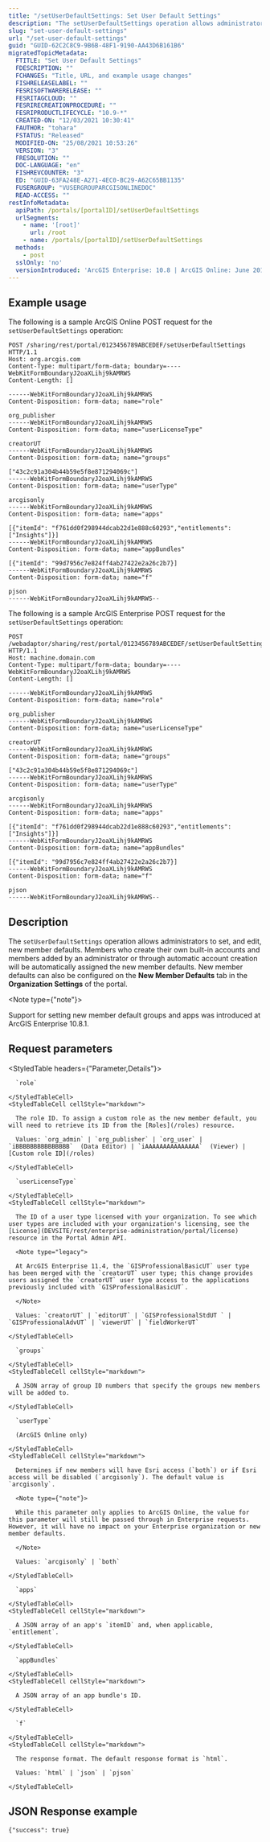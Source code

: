 ```yaml
---
title: "/setUserDefaultSettings: Set User Default Settings"
description: "The setUserDefaultSettings operation allows administrators to set, and edit, new member defaults."
slug: "set-user-default-settings"
url: "/set-user-default-settings"
guid: "GUID-62C2C8C9-9B6B-48F1-9190-AA43D6B161B6"
migratedTopicMetadata:
  FTITLE: "Set User Default Settings"
  FDESCRIPTION: ""
  FCHANGES: "Title, URL, and example usage changes"
  FISHRELEASELABEL: ""
  FESRISOFTWARERELEASE: ""
  FESRITAGCLOUD: ""
  FESRIRECREATIONPROCEDURE: ""
  FESRIPRODUCTLIFECYCLE: "10.9-*"
  CREATED-ON: "12/03/2021 10:30:41"
  FAUTHOR: "tohara"
  FSTATUS: "Released"
  MODIFIED-ON: "25/08/2021 10:53:26"
  VERSION: "3"
  FRESOLUTION: ""
  DOC-LANGUAGE: "en"
  FISHREVCOUNTER: "3"
  ED: "GUID-63FA248E-A271-4EC0-BC29-A62C65BB1135"
  FUSERGROUP: "VUSERGROUPARCGISONLINEDOC"
  READ-ACCESS: ""
restInfoMetadata:
  apiPath: /portals/[portalID]/setUserDefaultSettings
  urlSegments:
    - name: '[root]'
      url: /root
    - name: /portals/[portalID]/setUserDefaultSettings
  methods:
    - post
  sslOnly: 'no'
  versionIntroduced: 'ArcGIS Enterprise: 10.8 | ArcGIS Online: June 2019'
---
```


## Example usage

The following is a sample ArcGIS Online POST request for the `setUserDefaultSettings` operation:

```other
POST /sharing/rest/portal/0123456789ABCEDEF/setUserDefaultSettings HTTP/1.1
Host: org.arcgis.com
Content-Type: multipart/form-data; boundary=----WebKitFormBoundaryJ2oaXLihj9kAMRWS
Content-Length: []

------WebKitFormBoundaryJ2oaXLihj9kAMRWS
Content-Disposition: form-data; name="role"

org_publisher
------WebKitFormBoundaryJ2oaXLihj9kAMRWS
Content-Disposition: form-data; name="userLicenseType"

creatorUT
------WebKitFormBoundaryJ2oaXLihj9kAMRWS
Content-Disposition: form-data; name="groups"

["43c2c91a304b44b59e5f8e871294069c"]
------WebKitFormBoundaryJ2oaXLihj9kAMRWS
Content-Disposition: form-data; name="userType"

arcgisonly
------WebKitFormBoundaryJ2oaXLihj9kAMRWS
Content-Disposition: form-data; name="apps"

[{"itemId": "f761dd0f298944dcab22d1e888c60293","entitlements": ["Insights"]}]
------WebKitFormBoundaryJ2oaXLihj9kAMRWS
Content-Disposition: form-data; name="appBundles"

[{"itemId": "99d7956c7e824ff4ab27422e2a26c2b7}]
------WebKitFormBoundaryJ2oaXLihj9kAMRWS
Content-Disposition: form-data; name="f"

pjson
------WebKitFormBoundaryJ2oaXLihj9kAMRWS--

```

The following is a sample ArcGIS Enterprise POST request for the `setUserDefaultSettings` operation:

```other
POST /webadaptor/sharing/rest/portal/0123456789ABCEDEF/setUserDefaultSettings HTTP/1.1
Host: machine.domain.com
Content-Type: multipart/form-data; boundary=----WebKitFormBoundaryJ2oaXLihj9kAMRWS
Content-Length: []

------WebKitFormBoundaryJ2oaXLihj9kAMRWS
Content-Disposition: form-data; name="role"

org_publisher
------WebKitFormBoundaryJ2oaXLihj9kAMRWS
Content-Disposition: form-data; name="userLicenseType"

creatorUT
------WebKitFormBoundaryJ2oaXLihj9kAMRWS
Content-Disposition: form-data; name="groups"

["43c2c91a304b44b59e5f8e871294069c"]
------WebKitFormBoundaryJ2oaXLihj9kAMRWS
Content-Disposition: form-data; name="userType"

arcgisonly
------WebKitFormBoundaryJ2oaXLihj9kAMRWS
Content-Disposition: form-data; name="apps"

[{"itemId": "f761dd0f298944dcab22d1e888c60293","entitlements": ["Insights"]}]
------WebKitFormBoundaryJ2oaXLihj9kAMRWS
Content-Disposition: form-data; name="appBundles"

[{"itemId": "99d7956c7e824ff4ab27422e2a26c2b7}]
------WebKitFormBoundaryJ2oaXLihj9kAMRWS
Content-Disposition: form-data; name="f"

pjson
------WebKitFormBoundaryJ2oaXLihj9kAMRWS--

```

## Description

The `setUserDefaultSettings` operation allows administrators to set, and edit, new member defaults. Members who create their own built-in accounts and members added by an administrator or through automatic account creation will be automatically assigned the new member defaults. New member defaults can also be configured on the **New Member Defaults** tab in the **Organization Settings** of the portal.

<Note type={"note"}>

Support for setting new member default groups and apps was introduced at ArcGIS Enterprise 10.8.1.

</Note>


##  Request parameters

<StyledTable headers={"Parameter,Details"}>
  <StyledTableRow>
    <StyledTableCell cellStyle="markdown">

      `role` 

    </StyledTableCell>
    <StyledTableCell cellStyle="markdown">

      The role ID. To assign a custom role as the new member default, you will need to retrieve its ID from the [Roles](/roles) resource.

      Values: `org_admin` | `org_publisher` | `org_user` | `iBBBBBBBBBBBBBBB`  (Data Editor) | `iAAAAAAAAAAAAAAA`  (Viewer) | [Custom role ID](/roles)

    </StyledTableCell>
  </StyledTableRow>
  <StyledTableRow>
    <StyledTableCell cellStyle="markdown">

      `userLicenseType` 

    </StyledTableCell>
    <StyledTableCell cellStyle="markdown">

      The ID of a user type licensed with your organization. To see which user types are included with your organization's licensing, see the [License](DEVSITE/rest/enterprise-administration/portal/license) resource in the Portal Admin API.

      <Note type="legacy">

      At ArcGIS Enterprise 11.4, the `GISProfessionalBasicUT` user type has been merged with the `creatorUT` user type; this change provides users assigned the `creatorUT` user type access to the applications previously included with `GISProfessionalBasicUT`.

      </Note>

      Values: `creatorUT` | `editorUT` | `GISProfessionalStdUT ` | `GISProfessionalAdvUT` | `viewerUT` | `fieldWorkerUT`

    </StyledTableCell>
  </StyledTableRow>
  <StyledTableRow>
    <StyledTableCell cellStyle="markdown">

      `groups` 

    </StyledTableCell>
    <StyledTableCell cellStyle="markdown">

      A JSON array of group ID numbers that specify the groups new members will be added to.

    </StyledTableCell>
  </StyledTableRow>
  <StyledTableRow>
    <StyledTableCell cellStyle="markdown">

      `userType` 

      (ArcGIS Online only)

    </StyledTableCell>
    <StyledTableCell cellStyle="markdown">

      Determines if new members will have Esri access (`both`) or if Esri access will be disabled (`arcgisonly`). The default value is `arcgisonly`.

      <Note type={"note"}>

      While this parameter only applies to ArcGIS Online, the value for this parameter will still be passed through in Enterprise requests. However, it will have no impact on your Enterprise organization or new member defaults.

      </Note>

      Values: `arcgisonly` | `both`

    </StyledTableCell>
  </StyledTableRow>
  <StyledTableRow>
    <StyledTableCell cellStyle="markdown">

      `apps` 

    </StyledTableCell>
    <StyledTableCell cellStyle="markdown">

      A JSON array of an app's `itemID` and, when applicable, `entitlement`.

    </StyledTableCell>
  </StyledTableRow>
  <StyledTableRow>
    <StyledTableCell cellStyle="markdown">

      `appBundles` 

    </StyledTableCell>
    <StyledTableCell cellStyle="markdown">

      A JSON array of an app bundle's ID.

    </StyledTableCell>
  </StyledTableRow>
  <StyledTableRow>
    <StyledTableCell cellStyle="markdown">

      `f` 

    </StyledTableCell>
    <StyledTableCell cellStyle="markdown">

      The response format. The default response format is `html`.

      Values: `html` | `json` | `pjson`

    </StyledTableCell>
  </StyledTableRow>
</StyledTable>


## JSON Response example

```other
{"success": true}
```